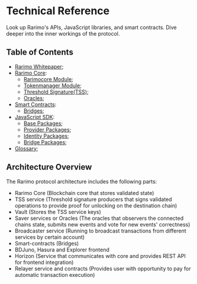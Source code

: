 ---
---

# Technical Reference

Look up Rarimo's APIs, JavaScript libraries, and smart contracts. Dive deeper into the inner workings of the protocol.

## Table of Contents

- [Rarimo Whitepaper](/whitepaper);
- [Rarimo Core](/reference/core):
    - [Rarimocore Module](/reference/core/rarimocore);
    - [Tokenmanager Module](/reference/core/tokenmanager);
    - [Threshold Signature(TSS)](/reference/core/tss);
    - [Oracles](/reference/core/oracles);
- [Smart Contracts](/reference/contracts):
    - [Bridges](/reference/contracts/bridge);
    <!-- TODO: add identity and improve structure-->
- [JavaScript SDK](/reference/sdk):
    - [Base Packages](/reference/sdk/packages-base);
    - [Provider Packages](/reference/sdk/packages-provider);
    - [Identity Packages](/reference/sdk/packages-identity);
    - [Bridge Packages](/reference/sdk/packages-bridge);
- [Glossary](/reference/glossary);

## Architecture Overview

<!-- TODO: Add architecture diagram -->

The Rarimo protocol architecture includes the following parts:

- Rarimo Core (Blockchain core that stores validated state)
- TSS service (Threshold signature producers that signs validated operations to provide proof for unlocking on the destination chain)
- Vault (Stores the TSS service keys)
- Saver services or Oracles (The oracles that observers the connected chains state, submits new events and vote for new events' correctness)
- Broadcaster service (Running to broadcast transactions from different services by certain account)
- Smart-contracts (Bridges)
- BDJuno, Hasura and Explorer frontend
- Horizon (Service that communicates with core and provides REST API for frontend integration)
- Relayer service and contracts (Provides user with opportunity to pay for automatic transaction execution)
